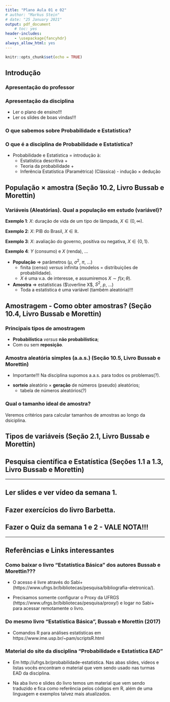 ```yaml
---
title: "Plano Aula 01 e 02"
# author: "Markus Stein"
# date: "25 January 2021"
output: pdf_document
    # toc: yes
header-includes:
    - \usepackage{fancyhdr}
always_allow_html: yes
---
```

\addtolength{\headheight}{1.0cm}
\pagestyle{fancyplain} 
\lhead{\includegraphics[height=1.5cm]{logoIME.png}}
\rhead{\includegraphics[height=1.5cm]{Types-of-Mass-Communication-800x500.png}}
\chead{UNIVERSIDADE FEDERAL DO RIO GRANDE DO SUL \\
INSTITUTO DE MATEMÁTICA E ESTATÍSTICA \\
DEPARTAMENTO DE ESTATÍSTICA \\
\vspace{0.3cm}
MAT02280 - Estatística Básica - 2023/1
}
\renewcommand{\headrulewidth}{0pt} 


```r
knitr::opts_chunk$set(echo = TRUE)
```

## Introdução  

### Apresentação do professor  

### Apresentação da disciplina  
* Ler o plano de ensino!!!  
* Ler os slides de boas vindas!!!

### O que sabemos sobre Probabilidade e Estatística?  

### O que é a disciplina de Probabilidade e Estatística?  
* Probabilidade e Estatística = introdução à:
  + Estatística descritiva + 
  + Teoria da probabilidade + 
  + Inferência Estatística (Paramétrica) (Clássica) - indução $\times$ dedução  

## População $\times$ amostra  (Seção 10.2, Livro Bussab e Morettin)

### Variáveis (Aleatórias). Qual a população em estudo (variável)?  

**Exemplo 1**: $X$: duração de vida de um tipo de lâmpada, $X \in (0, \infty)$.
<!-- , $X \sim Normal(\mu, \sigma^2)$. $E(X) = \mu$.   -->

**Exemplo 2**: $X$: PIB do Brasil, $X \in \mathbb{R}$.
<!-- , $X \sim Normal(\mu, \sigma^2)$. $E(X) = \mu$.   -->

**Exemplo 3**: $X$: avaliação do governo, positiva ou negativa, $X \in \{0, 1\}$.
<!-- , $X \sim Bernoulli(\pi)$. $E(X) = \pi$.   -->

**Exemplo 4**: $Y$ (consumo) e $X$ (renda), ...
<!-- $E(Y) = \alpha + \beta X$.   -->

\vspace{0.5cm}

* **População** $\Rightarrow$ parâmetros ($\mu$, $\sigma^2$, $\pi$, ...)  
  + finita (censo) *versus* infinita (modelos = distribuições de probabilidade).
  + $X$ é uma v.a. de interesse, e assumiremos $X \sim f(x; \theta)$.  
  
* **Amostra** $\Rightarrow$ estatísticas ($\overline X$, $S^2$, $p$, ...)  
  + Toda a estatística é uma variável (também aleatória)!!!   


## Amostragem - Como obter amostras?  (Seção 10.4, Livro Bussab e Morettin)
### Principais tipos de amostragem 
* **Probabilística** *versus* **não probabilística**;  
* Com ou sem **reposição**.

### Amostra aleatória simples (a.a.s.) (Seção 10.5, Livro Bussab e Morettin)
* Importante!!! Na disciplina supomos a.a.s. para todos os problemas(?).  

<!-- $=$ v.a. idependentes e identicamente distribuídas (i.i.d.)    -->

* **sorteio** aleatório $\times$ **geração** de números (pseudo) aleatórios;  
    + tabela de números aleatórios(?)  

\vspace{0.2cm}

<!-- Definição **A.A.S**: Seja $X_1, X_2, \ldots, X_n$ uma a.a.s. de tamanho $n$ de $X \sim f(x; \theta)$, então $X_1 \sim f(x; \theta)$, ..., $X_n \sim f(x; \theta)$ e $X_i$ e $X_j$ são independentes para todo $i \neq j$. -->


### Qual o tamanho ideal de amostra?
Veremos critérios para calcular tamanhos de amostras ao longo da dsiciplina.

\vspace{0.5cm}

## Tipos de variáveis (Seção 2.1, Livro Bussab e Morettin)

\vspace{0.5cm}

## Pesquisa científica e Estatística (Seções 1.1 a 1.3, Livro Bussab e Morettin)

\vspace{0.5cm}

***
## Ler slides e ver vídeo da semana 1.
## Fazer exercícios do livro Barbetta.
## Fazer o Quiz da semana 1 e 2 - VALE NOTA!!!
***

## Referências e Links interessantes

### Como baixar o livro "Estatística Básica" dos autores **Bussab e Morettin**???

* O acesso é livre através do Sabi+ (https://www.ufrgs.br/bibliotecas/pesquisa/bibliografia-eletronica/). 

* Precisamos somente configurar o Proxy da UFRGS (https://www.ufrgs.br/bibliotecas/pesquisa/proxy/) e logar no Sabi+ para acessar remotamente o livro.

### Do mesmo livro "Estatística Básica", Bussab e Morettin (2017)

* Comandos R para análises estatísticas em https://www.ime.usp.br/~pam/scriptsR.html


### Material do site da disciplina "Probabilidade e Estatística EAD"

* Em http://ufrgs.br/probabilidade-estatistica. Nas abas slides, videos e listas vocês encontram o material que vem sendo usado nas turmas EAD da disciplina. 

* Na aba livro e slides do livro temos um material que vem sendo traduzido e fica como referência pelos códigos em R, além de uma linguagem e exemplos talvez mais atualizados.
